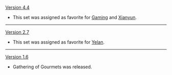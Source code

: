 {{Change History/Header}}
[[Version 4.4]]
* This set was assigned as favorite for [[Gaming]] and [[Xianyun]].
----
[[Version 2.7]]
* This set was assigned as favorite for [[Yelan]].
----
[[Version 1.6]]
* Gathering of Gourmets was released.